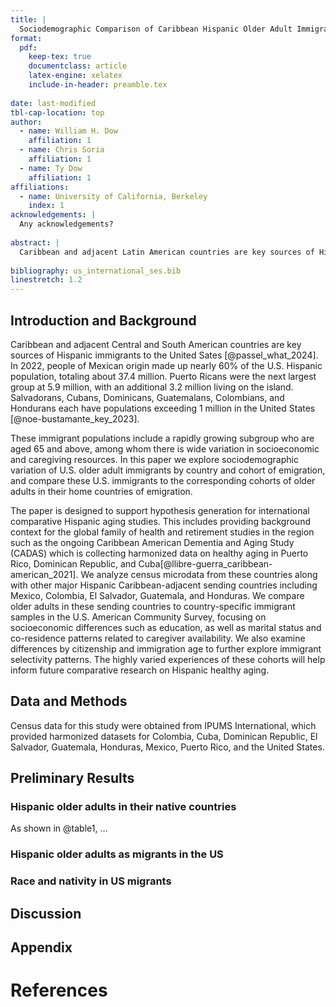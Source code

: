 ```yaml
---
title: |
  Sociodemographic Comparison of Caribbean Hispanic Older Adult Immigrants in the U.S. and Origin Countries
format: 
  pdf:
    keep-tex: true
    documentclass: article
    latex-engine: xelatex
    include-in-header: preamble.tex
        
date: last-modified
tbl-cap-location: top
author:
  - name: William H. Dow
    affiliation: 1
  - name: Chris Soria
    affiliation: 1
  - name: Ty Dow
    affiliation: 1
affiliations:
  - name: University of California, Berkeley
    index: 1
acknowledgements: | 
  Any acknowledgements?
      
abstract: |
  Caribbean and adjacent Latin American countries are key sources of Hispanic immigrants to the U.S. There has been rapid growth in the older adult Hispanic populations both among immigrants in the U.S. and in their home countries of emigration. This paper supports hypothesis generation for international comparative Hispanic aging studies by comparing older adult sociodemographic characteristics of U.S. immigrants versus those in sending countries. The analysis also provides context for the global family of health and retirement studies in the region including the ongoing Caribbean American Dementia and Aging Study (CADAS) which is collecting harmonized data on healthy aging in Puerto Rico, Dominican Republic, and Cuba. We analyze census microdata from these countries along with other major Hispanic Caribbean-adjacent sending countries including Mexico, Colombia, El Salvador, Guatemala, and Honduras. We compare older adults in these sending countries to country-specific immigrant samples in the U.S. American Community Survey, focusing on socioeconomic differences such as education, as well as marital status and co-residence patterns related to caregiver availability. We also examine differences by citizenship and immigration age to further explore immigrant selectivity patterns. The highly varied experiences of these cohorts will help inform future comparative research on Hispanic healthy aging.  
  
bibliography: us_international_ses.bib  
linestretch: 1.2
---
```


## Introduction and Background {#sec-intro}
Caribbean and adjacent Central and South American countries are key sources of Hispanic immigrants to the United Sates [@passel_what_2024]. In 2022, people of Mexican origin made up nearly 60% of the U.S. Hispanic population, totaling about 37.4 million. Puerto Ricans were the next largest group at 5.9 million, with an additional 3.2 million living on the island. Salvadorans, Cubans, Dominicans, Guatemalans, Colombians, and Hondurans each have populations exceeding 1 million in the United States [@noe-bustamante_key_2023]. 

These immigrant populations include a rapidly growing subgroup who are aged 65 and above, among whom there is wide variation in socioeconomic and caregiving resources. In this paper we explore sociodemographic variation of U.S. older adult immigrants by country and cohort of emigration, and compare these U.S. immigrants to the corresponding cohorts of older adults in their home countries of emigration. 

The paper is designed to support hypothesis generation for international comparative Hispanic aging studies. This includes providing background context for the global family of health and retirement studies in the region such as the ongoing Caribbean American Dementia and Aging Study (CADAS) which is collecting harmonized data on healthy aging in Puerto Rico, Dominican Republic, and Cuba[@llibre-guerra_caribbean-american_2021]. We analyze census microdata from these countries along with other major Hispanic Caribbean-adjacent sending countries including Mexico, Colombia, El Salvador, Guatemala, and Honduras. We compare older adults in these sending countries to country-specific immigrant samples in the U.S. American Community Survey, focusing on socioeconomic differences such as education, as well as marital status and co-residence patterns related to caregiver availability. We also examine differences by citizenship and immigration age to further explore immigrant selectivity patterns. The highly varied experiences of these cohorts will help inform future comparative research on Hispanic healthy aging.  


## Data and Methods

Census data for this study were obtained from IPUMS International, which provided harmonized datasets for Colombia, Cuba, Dominican Republic, El Salvador, Guatemala, Honduras, Mexico, Puerto Rico, and the United States.

## Preliminary Results



### Hispanic older adults in their native countries

As shown in @table1, ...


\newpage
### Hispanic older adults as migrants in the US



### Race and nativity in US migrants


## Discussion

\newpage

::: {.table-wrapper}
\begin{landscape}
\begin{table}[h!]
\centering
\caption{Summary Statistics by Country and Sex For Hispanics in Their Native Countries} 
\label{tab:table1}
\begingroup\small
\begin{tabular}{l|l|llllllll}
  \hline
Gender & Demographics & Colombia & Cuba & Dominican Republic & El Salvador & Guatemala & Honduras & Mexico & Puerto Rico \\ 
  \hline
Women & Age & 72.8 & 73.35 & 73.12 & 73.5 & 73.03 & 72.97 & 73.44 & 73.43 \\ 
   & Married/Cohabiting & 0.68 & 0.68 & 0.69 & 0.73 & 0.81 & 0.74 & 0.75 & 0.68 \\ 
   & Less than Primary & 0.58 & 0.2 & 0.69 & 0.76 & 0.81 & 0.84 & 0.41 & 0.21 \\ 
   & Primary & 0.26 & 0.5 & 0.2 & 0.16 & 0.14 & 0.1 & 0.37 & 0.3 \\ 
   & Secondary & 0.06 & 0.23 & 0.06 & 0.05 & 0.03 & 0.04 & 0.1 & 0.36 \\ 
   & University & 0.05 & 0.08 & 0.05 & 0.03 & 0.03 & 0.01 & 0.12 & 0.13 \\ 
   & Unknown & 0.05 & - & - & - & - & - & - & - \\ 
  Men & Age & 73.03 & 73.7 & 73.49 & 73.57 & 72.99 & 72.92 & 73.52 & 74.04 \\ 
   & Married/Cohabiting & 0.38 & 0.47 & 0.38 & 0.38 & 0.51 & 0.44 & 0.47 & 0.43 \\ 
   & Less than Primary & 0.59 & 0.28 & 0.74 & 0.82 & 0.84 & 0.86 & 0.47 & 0.26 \\ 
   & Primary & 0.29 & 0.5 & 0.17 & 0.12 & 0.11 & 0.09 & 0.37 & 0.27 \\ 
   & Secondary & 0.07 & 0.16 & 0.06 & 0.05 & 0.04 & 0.04 & 0.1 & 0.36 \\ 
   & University & 0.02 & 0.05 & 0.03 & 0.01 & 0.01 & - & 0.06 & 0.11 \\ 
   & Unknown & 0.04 & - & - & - & - & - & - & - \\ 
   \hline
\end{tabular}
\endgroup
\end{table}


\begin{table}[ht]
\centering
\caption{Summary Statistics by Country and Sex} 
\label{table2}
\begingroup\small
\begin{tabular}{l|l|lllllllll}
  \hline
Gender & Demographics & cuba & dominican republic & puerto rico & el salvador & guatemala & honduras & mexico & colombia & united states \\ 
  \hline
Women & Age & 75.35 & 72.96 & 73.97 & 72.63 & 72.36 & 72.61 & 73.07 & 73.2 & 73.75 \\ 
   & Married/Cohabiting & 0.34 & 0.31 & 0.33 & 0.34 & 0.38 & 0.35 & 0.45 & 0.38 & 0.48 \\ 
   & English Speakers & 0.71 & 0.6 & 0.89 & 0.68 & 0.79 & 0.75 & 0.65 & 0.83 & 1 \\ 
   & Citizen & 0.84 & 0.7 & - & 0.66 & 0.69 & 0.67 & 0.57 & 0.77 & - \\ 
   & Age at Immigration & 35.63 & 37.38 & - & 36 & 33.13 & 36.48 & 31.8 & 35.38 & - \\ 
   & Years in US & 39.76 & 35.53 & - & 36.63 & 39.26 & 36.17 & 41.27 & 37.83 & - \\ 
   & Less than Primary Completed & 0.11 & 0.31 & 0.15 & 0.38 & 0.3 & 0.23 & 0.4 & 0.13 & 0.01 \\ 
   & Primary Completed & 0.21 & 0.29 & 0.25 & 0.27 & 0.23 & 0.21 & 0.3 & 0.12 & 0.08 \\ 
   & Secondary Completed & 0.5 & 0.33 & 0.48 & 0.31 & 0.38 & 0.45 & 0.27 & 0.59 & 0.66 \\ 
   & University Completed & 0.19 & 0.07 & 0.12 & 0.05 & 0.08 & 0.11 & 0.04 & 0.16 & 0.26 \\ 
  Men & Age & 74.6 & 72.24 & 73.36 & 71.23 & 70.78 & 71.5 & 72.32 & 72.98 & 73.13 \\ 
   & Married/Cohabiting & 0.63 & 0.66 & 0.61 & 0.67 & 0.65 & 0.69 & 0.73 & 0.72 & 0.7 \\ 
   & English Speakers & 0.78 & 0.7 & 0.94 & 0.78 & 0.87 & 0.83 & 0.74 & 0.88 & 1 \\ 
   & Citizen & 0.79 & 0.67 & - & 0.65 & 0.66 & 0.6 & 0.55 & 0.75 & - \\ 
   & Age at Immigration & 34.42 & 36.35 & - & 34.07 & 32.05 & 34.42 & 29.1 & 34.47 & - \\ 
   & Years in US & 40.19 & 35.89 & - & 37.2 & 38.75 & 37.16 & 43.23 & 38.55 & - \\ 
   & Less than Primary Completed & 0.11 & 0.28 & 0.15 & 0.29 & 0.25 & 0.2 & 0.39 & 0.12 & 0.01 \\ 
   & Primary Completed & 0.2 & 0.28 & 0.26 & 0.28 & 0.25 & 0.24 & 0.29 & 0.09 & 0.07 \\ 
   & Secondary Completed & 0.48 & 0.35 & 0.48 & 0.33 & 0.37 & 0.42 & 0.26 & 0.55 & 0.57 \\ 
   & University Completed & 0.22 & 0.09 & 0.11 & 0.1 & 0.12 & 0.14 & 0.06 & 0.24 & 0.34 \\ 
   \hline
\end{tabular}
\endgroup
\end{table}


\begin{table}[ht]
\centering
\caption{Summary Statistics by Country and Sex} 
\label{table3}
\begingroup\small
\begin{tabular}{l|l|p{1.5cm}p{1.5cm}p{1.5cm}p{1.5cm}p{1.5cm}p{1.5cm}p{1.5cm}}
  \hline
Gender & Demographics & Hispanic Black Foreign & Hispanic White Foreign & Hispanic Other Foreign & Non-Hispanic Black Native & Non-Hispanic White Native & Non-Hispanic Other Native & All Native Hispanic \\ 
  \hline
Women & Age & 73.74 & 73.75 & 73.14 & 73.19 & 73.87 & 72.96 & 73.17 \\ 
   & Married/Cohabiting & 0.28 & 0.4 & 0.38 & 0.27 & 0.51 & 0.42 & 0.41 \\ 
   & English Speakers & 0.75 & 0.72 & 0.7 & - & - & 0.99 & 0.99 \\ 
   & Citizen & 0.51 & 0.55 & 0.53 & - & - & - & - \\ 
   & Age at Immigration & 37.29 & 33.49 & 33.79 & - & - & - & - \\ 
   & Years in US & 36.58 & 40.17 & 39.23 & - & - & - & - \\ 
   & Less than Primary Completed & 0.24 & 0.26 & 0.33 & 0.03 & 0.01 & 0.03 & 0.08 \\ 
   & Primary Completed & 0.25 & 0.26 & 0.27 & 0.15 & 0.06 & 0.09 & 0.17 \\ 
   & Secondary Completed & 0.41 & 0.38 & 0.34 & 0.64 & 0.66 & 0.6 & 0.62 \\ 
   & University Completed & 0.1 & 0.1 & 0.07 & 0.18 & 0.27 & 0.27 & 0.13 \\ 
  Men & Age & 72.85 & 73.01 & 72.36 & 72.37 & 73.25 & 72.59 & 72.5 \\ 
   & Married/Cohabiting & 0.55 & 0.69 & 0.68 & 0.52 & 0.72 & 0.63 & 0.61 \\ 
   & English Speakers & 0.8 & 0.79 & 0.78 & - & - & - & 0.99 \\ 
   & Citizen & 0.49 & 0.53 & 0.51 & - & - & - & - \\ 
   & Age at Immigration & 34.78 & 31.13 & 31.42 & - & - & - & - \\ 
   & Years in US & 37.95 & 41.8 & 40.79 & - & - & - & - \\ 
   & Less than Primary Completed & 0.22 & 0.26 & 0.32 & 0.04 & 0.01 & 0.03 & 0.07 \\ 
   & Primary Completed & 0.26 & 0.25 & 0.27 & 0.16 & 0.06 & 0.08 & 0.15 \\ 
   & Secondary Completed & 0.4 & 0.37 & 0.33 & 0.63 & 0.57 & 0.57 & 0.6 \\ 
   & University Completed & 0.11 & 0.12 & 0.08 & 0.17 & 0.36 & 0.32 & 0.18 \\ 
   \hline
\end{tabular}
\endgroup
\end{table}


\end{landscape}
:::

## Appendix


# References
